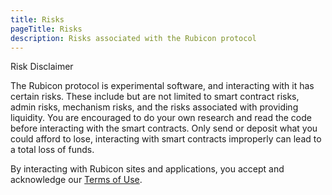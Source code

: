 ```yaml
---
title: Risks
pageTitle: Risks
description: Risks associated with the Rubicon protocol
---
```


 Risk Disclaimer

The Rubicon protocol is experimental software, and interacting with it has certain risks. These include but are not limited to smart contract risks, admin risks, mechanism risks, and the risks associated with providing liquidity. You are encouraged to do your own research and read the code before interacting with the smart contracts. Only send or deposit what you could afford to lose, interacting with smart contracts improperly can lead to a total loss of funds.

By interacting with Rubicon sites and applications, you accept and acknowledge our [Terms of Use](https://www.rubicon.finance/terms).

